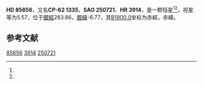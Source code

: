 {{Starbox begin
| name = HD 85656
}}
{{Starbox observe
| epoch = [[J2000.0|J2000.0]]
| constell = {{星座名待查}}<ref name=SIMBAD>{{cite web
 | url=http://simbad.u-strasbg.fr/simbad/sim-id?Ident=HR+3914
 | title =Pulsating variable Star
 | publisher=Centre de Données astronomiques de Strasbourg
 | work=SIMBAD
 | accessdate=2012-07-13}}</ref><ref name=DATA>{{cite web
 | url=http://vizier.u-strasbg.fr/viz-bin/VizieR-5?-out.add=.&-source=5050&-corr=PK=HR&-out.max=9999&HR=3914
 | title=VizieR Detailed Page
 | accessdate=2012-07-13
 | archive-date=2019-02-16
 | archive-url=https://web.archive.org/web/20190216121549/http://vizier.u-strasbg.fr/viz-bin/VizieR-5?-out.add=.&-source=5050&-corr=PK=HR&-out.max=9999&HR=3914
 | dead-url=no
 }}</ref>
| 星官 = 
| ra = {{RA|9|50|55.7}}<ref name=SIMBAD /><ref name=DATA />
| dec = {{DEC|-62|44|43}}<ref name=SIMBAD /><ref name=DATA />
| appmag_v = 5.57<ref name=SIMBAD /><ref name=DATA />
}}
{{Starbox character
| class = K1IIICNII<ref name=SIMBAD /><ref name=DATA />
| b-v = 1.32<ref name=SIMBAD /><ref name=DATA />
| u-b = 1.31<ref name=SIMBAD /><ref name=DATA />
| r-i = <ref name=SIMBAD /><ref name=DATA />
| variable = 
}}
{{Starbox astrometry
| radial_v = 1.31
| prop_mo_ra = 12
| parallax = 
| p_error = 
}}
{{Starbox catalog
| names =CP-62 1335，[[SAO星表|SAO]] 250721，[[HD星表|HD]] 85656，[[HR星表|HR]] 3914}}
{{Starbox reference |Simbad=HR+3914}}
{{Starbox end}}

'''HD 85656'''，又名'''CP-62 1335'''，'''SAO 250721'''、'''HR 3914'''，是一颗恒星<ref name=SIMBAD /><ref name=DATA />，视星等为5.57，位于[[銀道座標系|銀經]]283.86，[[銀道座標系|銀緯]]-6.77，其[[B1900.0|B1900.0]]坐标为赤經{{RA|9|48|6.8}}，赤緯{{DEC|-62|-6.77|35}}。

== 参考文献 ==
{{reflist}}

{{star-stub}}

[[Category:HD和HDE天體|85656]]
[[Category:HR天體|3914]]
[[Category:SAO天體|250721]]